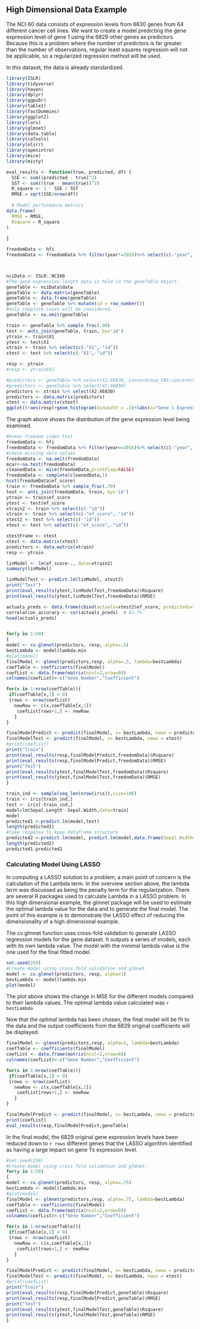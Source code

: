 ## High Dimensional Data Example

The NCI 60 data consists of expression levels from 6830 genes from 64 different cancer cell lines. We want to create a model predicting the gene expression level of gene 1 using the 6829 other genes as predictors. Because this is a problem where the number of predictors is far greater than the number of observations, regular least squares regression will not be applicable, so a regularized regression method will be used.

In this dataset, the data is already standardized.

```r

library(ISLR)
library(tidyverse)
library(haven)
library(dplyr)
library(ggpubr)
library(table1)
library(fastDummies)
library(ggplot2)
library(lars)
library(glmnet)
library(data.table)
library(caTools)
library(olsrr)
library(openintro)
library(mice)
library(misty)

eval_results <- function(true, predicted, df) {
  SSE <- sum((predicted - true)^2)
  SST <- sum((true - mean(true))^2)
  R_square <- 1 - SSE / SST
  RMSE = sqrt(SSE/nrow(df))
    
  # Model performance metrics
data.frame(
  RMSE = RMSE,
  Rsquare = R_square
)
  
}

freedomData <- hfi
freedomData <- freedomData %>% filter(year!=2016)%>% select(c(-"year",-"ISO_code",-"countries",-"region",-"ef_score",-"ef_rank",-"hf_rank",-"hf_quartile",-"pf_score",-"pf_rank",-"pf_religion_estop_establish",-"pf_religion_estop_operate"))%>%mutate(id = row_number())



nciData <- ISLR::NCI60
#The gene expression length data is held in the geneTable object. 
geneTable <- nciData$data
geneTable <- data.matrix(geneTable)
geneTable <- data.frame(geneTable)
geneTable <- geneTable %>% mutate(id = row_number())
#only complete cases will be considered. 
geneTable <- na.omit(geneTable)

train <- geneTable %>% sample_frac(.90)
test <- anti_join(geneTable, train, by='id')
ytrain <- train$X1
ytest <- test$X1
xtrain <- train %>% select(c(-"X1",-"id"))
xtest <- test %>% select(c(-"X1",-"id"))

resp <- ytrain
#resp <- ytrain$X1

#predictors <- geneTable %>% select(X2:X6830, cancerGroup_CNS:cancerGroup_UNKNOWN)
#predictors <- geneTable %>% select(X2:X6830)
predictors <- xtrain %>% select(X2:X6830)
predictors <- data.matrix(predictors)
xtest <- data.matrix(xtest)
ggplot()+aes(resp)+geom_histogram(binwidth = .3)+labs(x="Gene 1 Expression Level")
```

The graph above shows the distribution of the gene expression level being examined.

```r
#human freedom index test
freedomData <- hfi
freedomData <- freedomData %>% filter(year==2016)%>% select(c(-"year",-"ISO_code",-"countries",-"region",-"hf_score",-"ef_rank",-"hf_rank",-"hf_quartile",-"pf_score",-"pf_rank",-"pf_religion_estop_establish",-"pf_religion_estop_operate",-"pf_identity_legal",-"pf_rol_procedural",-"pf_rol_civil",-"pf_rol_criminal",-"pf_ss_women_inheritance_widows",-"pf_ss_women_inheritance_daughters",-"pf_association_political_establish",-"pf_association_political_operate",-"pf_association_sport_operate",-"pf_association_sport_establish",-"pf_identity_divorce",-"pf_association_prof_operate",-"pf_association_prof_establish"))%>%mutate(id = row_number())
#check missing data values
freedomData <- na.omit(freedomData) 
mcar<-na.test(freedomData)
cleanedData <- mice(freedomData,printFlag=FALSE)
freedomData <- complete(cleanedData,1)
hist(freedomData$ef_score)
train <- freedomData %>% sample_frac(.70)
test <- anti_join(freedomData, train, by='id')
ytrain <- train$ef_score
ytest <- test$ef_score
xtrain2 <- train %>% select(c(-"id"))
xtrain <- train %>% select(c(-"ef_score",-"id"))
xtest2 <- test %>% select(c(-"id"))
xtest <- test %>% select(c(-"ef_score",-"id"))

xtestFrame <- xtest
xtest <- data.matrix(xtest)
predictors <- data.matrix(xtrain)
resp <- ytrain

linModel <- lm(ef_score~., data=xtrain2)
summary(linModel)

linModelTest <- predict.lm(linModel, xtest2)
print("Test")
print(eval_results(ytest,linModelTest,freedomData)$Rsquare)
print(eval_results(ytest,linModelTest,freedomData)$RMSE)

actuals_preds <- data.frame(cbind(actuals=xtest2$ef_score, predicteds=linModelTest))  # make actuals_predicteds dataframe.
correlation_accuracy <- cor(actuals_preds)  # 82.7%
head(actuals_preds)


for(y in 1:50)
{
model <- cv.glmnet(predictors, resp, alpha=.5)
bestLambda <- model$lambda.min
#plot(model)
finalModel <- glmnet(predictors,resp, alpha=.5, lambda=bestLambda)
coefTable <- coefficients(finalModel)
coefList <- data.frame(matrix(ncol=2,nrow=0))
colnames(coefList)<-c("Gene Number","Coefficient")

for(x in 1:nrow(coefTable)){
 if(coefTable[x,1] > 0)
 {rows <- nrow(coefList)
   newRow <- c(x,coefTable[x,1])
    coefList[rows+1,] <- newRow    
   } 
}

finalModelPredict <- predict(finalModel, s= bestLambda, newx = predictors)
finalModelTest <- predict(finalModel, s= bestLambda, newx = xtest)
#print(coefList)
print("Train")
print(eval_results(resp,finalModelPredict,freedomData)$Rsquare)
print(eval_results(resp,finalModelPredict,freedomData)$RMSE)
print("Test")
print(eval_results(ytest,finalModelTest,freedomData)$Rsquare)
print(eval_results(ytest,finalModelTest,freedomData)$RMSE)
}
```


```r
train_ind <- sample(seq_len(nrow(iris)),size=100)
train <- iris[train_ind,]
test <- iris[-train_ind,]
model=lm(Sepal.Length ~Sepal.Width,data=train)
model
predicted1 <-predict.lm(model,test)
length(predicted1)
#fake response to keep dataframe structure
predicted2 <-predict.lm(model, predict.lm(model,data.frame(Sepal.Width=test$Sepal.Width)))
length(predicted2)
predicted1-predicted2

```


### Calculating Model Using LASSO

In computing a LASSO solution to a problem, a main point of concern is the calculation of the Lambda term. In the overview section above, the lambda term was discussed as being the penalty term for the regularization. There are several R packages used to calculate Lambda in a LASSO problem. In this high dimensional example, the glmnet package will be used to estimate the optimal lambda value for the data and to generate the final model. The point of this example is to demonstrate the LASSO effect of reducing the dimensionality of a high dimensional example.

The cv.glmnet function uses cross-fold validation to generate LASSO regression models for the gene dataset. It outputs a series of models, each with its own lambda value. The model with the minimal lambda value is the one used for the final fitted model.

```r
set.seed(250)
#Create model using cross fold validation and glmnet. 
model <- cv.glmnet(predictors, resp, alpha=1)
bestLambda <- model$lambda.min
plot(model)
```

The plot above shows the change in MSE for the different models compared to their lambda values. The optimal lambda value calculated was `r bestLambda`

Now that the optimal lambda has been chosen, the final model will be fit to the data and the output coefficients from the 6829 original coefficients will be displayed.

```r

finalModel <- glmnet(predictors,resp, alpha=1, lambda=bestLambda)
coefTable <- coefficients(finalModel)
coefList <- data.frame(matrix(ncol=2,nrow=0))
colnames(coefList)<-c("Gene Number","Coefficient")

for(x in 1:nrow(coefTable)){
 if(coefTable[x,1] > 0)
 {rows <- nrow(coefList)
   newRow <- c(x,coefTable[x,1])
    coefList[rows+1,] <- newRow    
   } 
}

finalModelPredict <- predict(finalModel, s= bestLambda, newx = predictors)
print(coefList)
eval_results(resp,finalModelPredict,geneTable)
```

In the final model, the 6829 original gene expression levels have been reduced down to `r rows` different genes that the LASSO algorithm identified as having a large impact on gene 1's expression level.
```r
#set.seed(250)
#Create model using cross fold validation and glmnet. 
for(y in 1:50)
{
model <- cv.glmnet(predictors, resp, alpha=.75)
bestLambda <- model$lambda.min
#plot(model)
finalModel <- glmnet(predictors,resp, alpha=.75, lambda=bestLambda)
coefTable <- coefficients(finalModel)
coefList <- data.frame(matrix(ncol=2,nrow=0))
colnames(coefList)<-c("Gene Number","Coefficient")

for(x in 1:nrow(coefTable)){
 if(coefTable[x,1] > 0)
 {rows <- nrow(coefList)
   newRow <- c(x,coefTable[x,1])
    coefList[rows+1,] <- newRow    
   } 
}

finalModelPredict <- predict(finalModel, s= bestLambda, newx = predictors)
finalModelTest <- predict(finalModel, s= bestLambda, newx = xtest)
#print(coefList)
print("Train")
print(eval_results(resp,finalModelPredict,geneTable)$Rsquare)
print(eval_results(resp,finalModelPredict,geneTable)$RMSE)
print("Test")
print(eval_results(ytest,finalModelTest,geneTable)$Rsquare)
print(eval_results(ytest,finalModelTest,geneTable)$RMSE)
}
```


